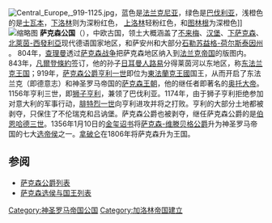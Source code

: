 {{noteTA
|1 =zh-hk:西法倫; zh-hans:威斯特法伦; zh-hant:西發里亞; zh-tw:西發利亞;
}}
[[File:Central_Europe,_919-1125.jpg|thumb]]，蓝色是[[法兰克尼亚|法兰克尼亚]]，绿色是[[巴伐利亚|巴伐利亚]]，浅橙色的是[[士瓦本|士瓦本]]，[[下洛林|下洛林]]则为深粉红色， [[上洛林|上洛林]]轻粉红色，和[[图林根|图林根]]为深橙色]]
[[File:Saxony_locator_map_(1000).svg|缩略图]]
'''萨克森公国'''（{{Lang-de|Stammesherzogtum Sachsen}}），中欧古国，领土大概涵盖了[[不来梅|不来梅]]、[[汉堡|汉堡]]、[[下萨克森|下萨克森]]、[[北萊茵-西發利亞|北萊茵-西發利亞]]现代德语国家地区，和萨安州和大部分[[石勒苏益格-荷尔斯泰因州|石勒苏益格-荷尔斯泰因州]] 。
804年，[[查理曼|查理曼]]透过[[萨克森战争|萨克森战争]]把萨克森地区纳入到[[法兰克帝国|法兰克帝国]]的版图内。843年，[[凡爾登條約|凡爾登條約]]签订，他的孙子[[日耳曼人路易|日耳曼人路易]]分得莱茵河以东地区，称[[东法兰克王国|东法兰克王国]]；919年，[[萨克森公爵|萨克森公爵]][[亨利一世_(德意志)|亨利一世]]即位为[[東法蘭克王國|東法蘭克王國]]国王，从而开启了东法兰克（即德意志）和神圣罗马帝国的[[萨克森王朝|萨克森王朝]]，他的继任者即著名的[[奥托大帝|奥托大帝]]。1156年亨利三世，即[[狮子亨利|狮子亨利]]，兼领了巴伐利亚。1174年，由于狮子亨利拒绝参加对意大利的军事行动，[[腓特烈一世_(神聖羅馬帝國)|腓特烈一世]]向亨利进攻并将之打败。亨利的大部分土地都被剥夺，只保住了不伦瑞克和吕讷堡。萨克森公爵也被剥夺，继任萨克森公爵的是[[伯恩哈德_(薩克森)|伯恩哈德三世]]。1356年1月10日的[[金璽詔書|金玺诏书]]将[[萨克森-维滕贝格公爵|萨克森-维滕贝格公爵]]升为神圣罗马帝国的七大[[选帝侯|选帝侯]]之一。[[拿破仑|拿破仑]]在1806年将萨克森升为王国。

== 参阅 ==
*[[萨克森公爵列表|萨克森公爵列表]]
*[[萨克森选侯与国王列表|萨克森选侯与国王列表]]

{{Authority control}}
[[Category:神圣罗马帝国公国|Category:神圣罗马帝国公国]]
[[Category:加洛林帝国建立|Category:加洛林帝国建立]]
